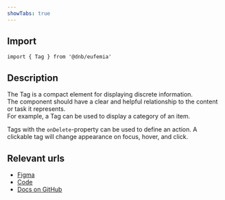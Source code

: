 ```yaml
---
showTabs: true
---
```


## Import

```tsx
import { Tag } from '@dnb/eufemia'
```

## Description

The Tag is a compact element for displaying discrete information.<br/>
The component should have a clear and helpful relationship to the content or task it represents.<br/>
For example, a Tag can be used to display a category of an item.<br/>

Tags with the `onDelete`-property can be used to define an action. A clickable tag will change appearance on focus, hover, and click. <br/>

## Relevant urls

- [Figma](https://www.figma.com/design/cdtwQD8IJ7pTeE45U148r1/%F0%9F%92%BB-Eufemia---Web?node-id=18412-7293)
- [Code](https://github.com/dnbexperience/eufemia/tree/main/packages/dnb-eufemia/src/components/tag)
- [Docs on GitHub](https://github.com/dnbexperience/eufemia/tree/main/packages/dnb-design-system-portal/src/docs/uilib/components/tag)
